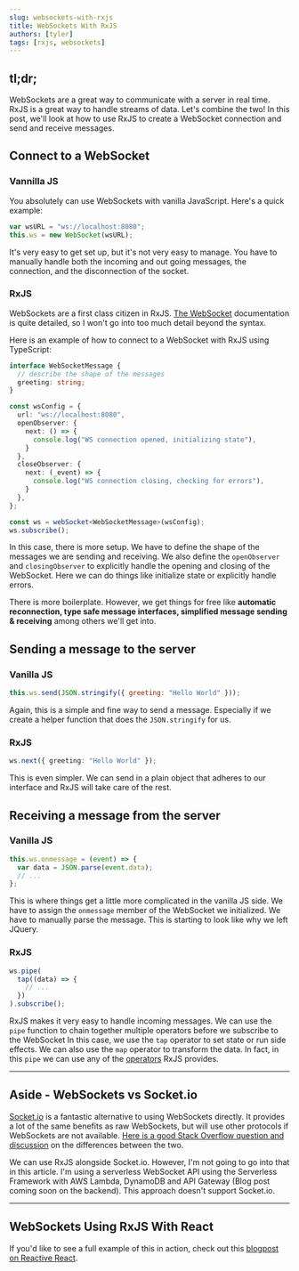 ```yaml
---
slug: websockets-with-rxjs
title: WebSockets With RxJS
authors: [tyler]
tags: [rxjs, websockets]
---
```


## tl;dr;

WebSockets are a great way to communicate with a server in real time. RxJS is a great way to handle streams of data.
Let's combine the two! In this post, we'll look at how to use RxJS to create a WebSocket connection and send and receive messages.

<!--truncate-->

## Connect to a WebSocket

### Vannilla JS

You absolutely can use WebSockets with vanilla JavaScript. Here's a quick example:

```js
var wsURL = "ws://localhost:8080";
this.ws = new WebSocket(wsURL);
```

It's very easy to get set up, but it's not very easy to manage. You have to manually handle both
the incoming and out going messages, the connection, and the disconnection of the socket.

### RxJS

WebSockets are a first class citizen in RxJS. [The WebSocket](https://rxjs.dev/api/webSocket/webSocket)
documentation is quite detailed, so I won't go into too much detail beyond the syntax.

Here is an example of how to connect to a WebSocket with RxJS using TypeScript:

```ts
interface WebSocketMessage {
  // describe the shape of the messages
  greeting: string;
}

const wsConfig = {
  url: "ws://localhost:8080",
  openObserver: {
    next: () => {
      console.log("WS connection opened, initializing state"),
    }
  },
  closeObserver: {
    next: (_event) => {
      console.log("WS connection closing, checking for errors"),
    }
  },
};

const ws = webSocket<WebSocketMessage>(wsConfig);
ws.subscribe();
```

In this case, there is more setup. We have to define the shape of the messages we are sending and
receiving. We also define the `openObserver` and `closingObserver` to explicitly handle
the opening and closing of the WebSocket. Here we can do things like initialize state or
explicitly handle errors.

There is more boilerplate. However, we get things for free like **automatic reconnection, type safe message interfaces,
simplified message sending & receiving** among others we'll get into.

## Sending a message to the server

### Vanilla JS

```js
this.ws.send(JSON.stringify({ greeting: "Hello World" }));
```

Again, this is a simple and fine way to send a message. Especially if we create a helper function
that does the `JSON.stringify` for us.

### RxJS

```ts
ws.next({ greeting: "Hello World" });
```

This is even simpler. We can send in a plain object that adheres to our interface and RxJS will take
care of the rest.

## Receiving a message from the server

### Vanilla JS

```js
this.ws.onmessage = (event) => {
  var data = JSON.parse(event.data);
  // ...
};
```

This is where things get a little more complicated in the vanilla JS side. We have to assign the `onmessage`
member of the WebSocket we initialized. We have to manually parse the message. This is starting to look
like why we left JQuery.

### RxJS

```ts
ws.pipe(
  tap((data) => {
    // ...
  })
).subscribe();
```

RxJS makes it very easy to handle incoming messages. We can use the `pipe` function to chain
together multiple operators before we subscribe to the WebSocket In this case, we use the `tap`
operator to set state or run side effects. We can also use the `map` operator to transform the
data. In fact, in this `pipe` we can use any of the [operators](https://rxjs.dev/guide/operators) RxJS provides.

---

## Aside - WebSockets vs Socket.io

[Socket.io](https://socket.io/) is a fantastic alternative to using WebSockets directly. It provides a lot of the same benefits
as raw WebSockets, but will use other protocols if WebSockets are not available.
[Here is a good Stack Overflow question and discussion](https://stackoverflow.com/questions/10112178/differences-between-socket-io-and-websockets)
on the differences between the two.

We can use RxJS alongside Socket.io. However, I'm not going to go into that in this article. I'm using
a serverless WebSocket API using the Serverless Framework with AWS Lambda, DynamoDB and API Gateway
(Blog post coming soon on the backend). This approach doesn't support Socket.io.

---

## WebSockets Using RxJS With React

If you'd like to see a full example of this in action, check out this [blogpost on Reactive React](./reactive-react-websockets-rxjs).
